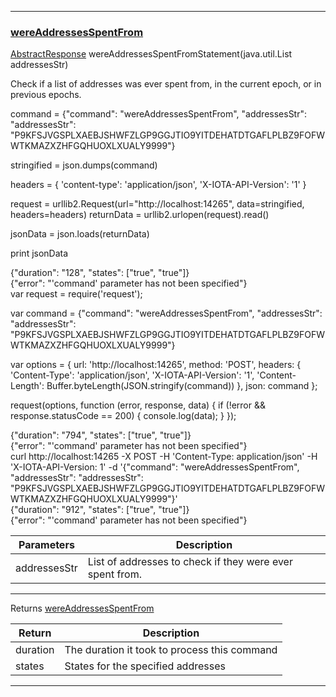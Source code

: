 
---
### [wereAddressesSpentFrom](https://github.com/iotaledger/iri/blob/dev/src/main/java/com/iota/iri/service/API.java#L379)
 [AbstractResponse](/javadoc/com/iota/iri/service/dto/abstractresponse/) wereAddressesSpentFromStatement(java.util.List addressesStr)

Check if a list of addresses was ever spent from, in the current epoch, or in previous epochs.

<Tabs> 

<Tab language="Python">

<Section type="request">

command = {"command": "wereAddressesSpentFrom", "addressesStr": "addressesStr": "P9KFSJVGSPLXAEBJSHWFZLGP9GGJTIO9YITDEHATDTGAFLPLBZ9FOFWWTKMAZXZHFGQHUOXLXUALY9999"}

stringified = json.dumps(command)

headers = {
    'content-type': 'application/json',
    'X-IOTA-API-Version': '1'
}

request = urllib2.Request(url="http://localhost:14265", data=stringified, headers=headers)
returnData = urllib2.urlopen(request).read()

jsonData = json.loads(returnData)

print jsonData
</Section>

<Section type="response">
{"duration": "128", "states": ["true", "true"]}
</Section>

<Section type="error">
{"error": "'command' parameter has not been specified"}
</Section>

<Tab language="NodeJS">

<Section type="request">
var request = require('request');

var command = {"command": "wereAddressesSpentFrom", "addressesStr": "addressesStr": "P9KFSJVGSPLXAEBJSHWFZLGP9GGJTIO9YITDEHATDTGAFLPLBZ9FOFWWTKMAZXZHFGQHUOXLXUALY9999"}

var options = {
  url: 'http://localhost:14265',
  method: 'POST',
  headers: {
    'Content-Type': 'application/json',
		'X-IOTA-API-Version': '1',
    'Content-Length': Buffer.byteLength(JSON.stringify(command))
  },
  json: command
};

request(options, function (error, response, data) {
  if (!error && response.statusCode == 200) {
    console.log(data);
  }
});
</Section>

<Section type="response">
{"duration": "794", "states": ["true", "true"]}
</Section>

<Section type="error">
{"error": "'command' parameter has not been specified"}
</Section>

<Tab language="cURL">

<Section type="request">
curl http://localhost:14265 
-X POST 
-H 'Content-Type: application/json' 
-H 'X-IOTA-API-Version: 1' 
-d '{"command": "wereAddressesSpentFrom", "addressesStr": "addressesStr": "P9KFSJVGSPLXAEBJSHWFZLGP9GGJTIO9YITDEHATDTGAFLPLBZ9FOFWWTKMAZXZHFGQHUOXLXUALY9999"}'
</Section>

<Section type="response">
{"duration": "912", "states": ["true", "true"]}
</Section>

<Section type="error">
{"error": "'command' parameter has not been specified"}
</Section>
</Tabs<



***
	
|Parameters | Description |
|--|--|
| addressesStr | List of addresses to check if they were ever spent from. |

***

Returns [wereAddressesSpentFrom](/javadoc/com/iota/iri/service/dto/wereaddressesspentfrom/)

|Return | Description |
|--|--|
| duration | The duration it took to process this command |
| states | States for the specified addresses |
***